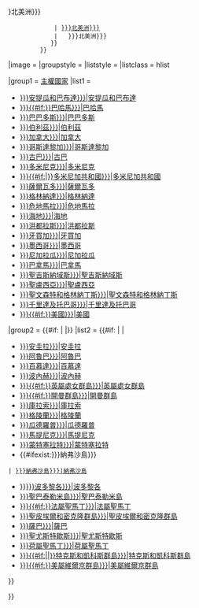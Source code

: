 {{navbox
|name   = {{{name|北美洲主題}}}
|state  = {{{state<includeonly>|autocollapse</includeonly>}}}
|tracking = {{{tracking|}}}
|border = {{{border|}}}
|navbar = {{{navbar|}}}
|titlestyle = {{{titlestyle|}}}
|title  = {{#if:{{{title|}}}
           | {{{title}}}
           | {{#ifexist:{{{1|{{{prefix|}}}}}}北美洲{{{2| {{{suffix|}}}}}}
              | [[{{{1|{{{prefix|}}}}}}北美洲{{{2| {{{suffix|}}}}}}]]
              |   {{{1|{{{prefix|}}}}}}北美洲{{{2| {{{suffix|}}}}}}
             }}
          }}
|image  = {{{image|}}}
|groupstyle = {{{groupstyle|}}}
|liststyle  = {{{liststyle|}}}
|listclass = hlist

|group1 = [[主權國家]]
|list1  = 
* [[{{{1|{{{prefix|}}}}}}安提瓜和巴布達{{{2| {{{suffix|}}}}}}|安提瓜和巴布達]]
* [[{{{1|{{{prefix|}}}}}}{{#if:{{{2|}}}{{{suffix|}}}}}巴哈馬{{{2| {{{suffix|}}}}}}|巴哈馬]]
* [[{{{1|{{{prefix|}}}}}}巴巴多斯{{{2| {{{suffix|}}}}}}|巴巴多斯]]
* [[{{{1|{{{prefix|}}}}}}伯利茲{{{2| {{{suffix|}}}}}}|伯利茲]]
* [[{{{1|{{{prefix|}}}}}}加拿大{{{2| {{{suffix|}}}}}}|加拿大]]
* [[{{{1|{{{prefix|}}}}}}哥斯達黎加{{{2| {{{suffix|}}}}}}|哥斯達黎加]]
* [[{{{1|{{{prefix|}}}}}}古巴{{{2| {{{suffix|}}}}}}|古巴]]
* [[{{{1|{{{prefix|}}}}}}多米尼克{{{2| {{{suffix|}}}}}}|多米尼克]]
* [[{{{1|{{{prefix|}}}}}}{{#if:{{{2|}}}{{{suffix|}}}|}}多米尼加共和國{{{2| {{{suffix|}}}}}}|多米尼加共和國]]
* [[{{{1|{{{prefix|}}}}}}薩爾瓦多{{{2| {{{suffix|}}}}}}|薩爾瓦多]]
* [[{{{1|{{{prefix|}}}}}}格林納達{{{2| {{{suffix|}}}}}}|格林納達]]
* [[{{{1|{{{prefix|}}}}}}危地馬拉{{{2| {{{suffix|}}}}}}|危地馬拉]]
* [[{{{1|{{{prefix|}}}}}}海地{{{2| {{{suffix|}}}}}}|海地]]
* [[{{{1|{{{prefix|}}}}}}洪都拉斯{{{2| {{{suffix|}}}}}}|洪都拉斯]]
* [[{{{1|{{{prefix|}}}}}}牙買加{{{2| {{{suffix|}}}}}}|牙買加]]
* [[{{{1|{{{prefix|}}}}}}墨西哥{{{2| {{{suffix|}}}}}}|墨西哥]]
* [[{{{1|{{{prefix|}}}}}}尼加拉瓜{{{2| {{{suffix|}}}}}}|尼加拉瓜]]
* [[{{{1|{{{prefix|}}}}}}巴拿馬{{{2| {{{suffix|}}}}}}|巴拿馬]]
* [[{{{1|{{{prefix|}}}}}}聖吉斯納域斯{{{2| {{{suffix|}}}}}}|聖吉斯納域斯]]
* [[{{{1|{{{prefix|}}}}}}聖盧西亞{{{2| {{{suffix|}}}}}}|聖盧西亞]]
* [[{{{1|{{{prefix|}}}}}}聖文森特和格林納丁斯{{{2| {{{suffix|}}}}}}|聖文森特和格林納丁斯]]
* [[{{{1|{{{prefix|}}}}}}千里達及托巴哥{{{2| {{{suffix|}}}}}}|千里達及托巴哥]]
* [[{{{1|{{{prefix|}}}}}}{{#if:{{{2|}}}{{{suffix|}}}}}美國{{{2| {{{suffix|}}}}}}|美國]]

|group2 = {{#if:{{{countries_only|}}} | |{{longitem|[[屬地]]和其它特殊政區}}}}
|list2  = {{#if:{{{countries_only|}}} | |
* [[{{{1|{{{prefix|}}}}}}安圭拉{{{2| {{{suffix|}}}}}}|安圭拉]]
* [[{{{1|{{{prefix|}}}}}}阿魯巴{{{2| {{{suffix|}}}}}}|阿魯巴]]
* [[{{{1|{{{prefix|}}}}}}百慕達{{{2| {{{suffix|}}}}}}|百慕達]]
* [[{{{1|{{{prefix|}}}}}}波內赫{{{2| {{{suffix|}}}}}}|波內赫]]
* [[{{{1|{{{prefix|}}}}}}{{#if:{{{2|}}}{{{suffix|}}}}}英屬處女群島{{{2| {{{suffix|}}}}}}|英屬處女群島]]
* [[{{{1|{{{prefix|}}}}}}{{#if:{{{2|}}}{{{suffix|}}}}}開曼群島{{{2| {{{suffix|}}}}}}|開曼群島]]
* [[{{{1|{{{prefix|}}}}}}庫拉索{{{2| {{{suffix|}}}}}}|庫拉索]]
* [[{{{1|{{{prefix|}}}}}}格陵蘭{{{2| {{{suffix|}}}}}}|格陵蘭]]
* [[{{{1|{{{prefix|}}}}}}瓜德羅普{{{2| {{{suffix|}}}}}}|瓜德羅普]]
* [[{{{1|{{{prefix|}}}}}}馬提尼克{{{2| {{{suffix|}}}}}}|馬提尼克]]
* [[{{{1|{{{prefix|}}}}}}蒙特塞拉特{{{2| {{{suffix|}}}}}}|蒙特塞拉特]]
* {{#ifexist:{{{1|{{{prefix|}}}}}}納弗沙島{{{2| {{{suffix|}}}}}}
 | [[{{{1|{{{prefix|}}}}}}納弗沙島{{{2| {{{suffix|}}}}}}|納弗沙島]]
* }}[[{{{1|{{{prefix|}}}}}}波多黎各{{{2| {{{suffix|}}}}}}|波多黎各]]
* [[{{{1|{{{prefix|}}}}}}聖巴泰勒米島{{{2| {{{suffix|}}}}}}|聖巴泰勒米島]]
* [[{{{1|{{{prefix|}}}}}}{{#if:{{{2|}}}{{{suffix|}}}}}法屬聖馬丁{{{2| {{{suffix|}}}}}}|法屬聖馬丁]]
* [[{{{1|{{{prefix|}}}}}}聖皮埃爾和密克隆群島{{{2| {{{suffix|}}}}}}|聖皮埃爾和密克隆群島]]
* [[{{{1|{{{prefix|}}}}}}薩巴{{{2| {{{suffix|}}}}}}|薩巴]]
* [[{{{1|{{{prefix|}}}}}}聖尤斯特歇斯{{{2| {{{suffix|}}}}}}|聖尤斯特歇斯]]
* [[{{{1|{{{prefix|}}}}}}荷屬聖馬丁{{{2| {{{suffix|}}}}}}|荷屬聖馬丁]]
* [[{{{1|{{{prefix|}}}}}}{{#if:{{{2|}}}{{{suffix|}}}||}}特克斯和凱科斯群島{{{2| {{{suffix|}}}}}}|特克斯和凱科斯群島]]
* [[{{{1|{{{prefix|}}}}}}{{#if:{{{2|}}}{{{suffix|}}}}}美屬維爾京群島{{{2| {{{suffix|}}}}}}|美屬維爾京群島]]
<!--end #if:-->}}

}}<noinclude>
{{documentation}}
<!---Please add metadata to the <includeonly> section at the end of the /doc subpage--->
</noinclude>